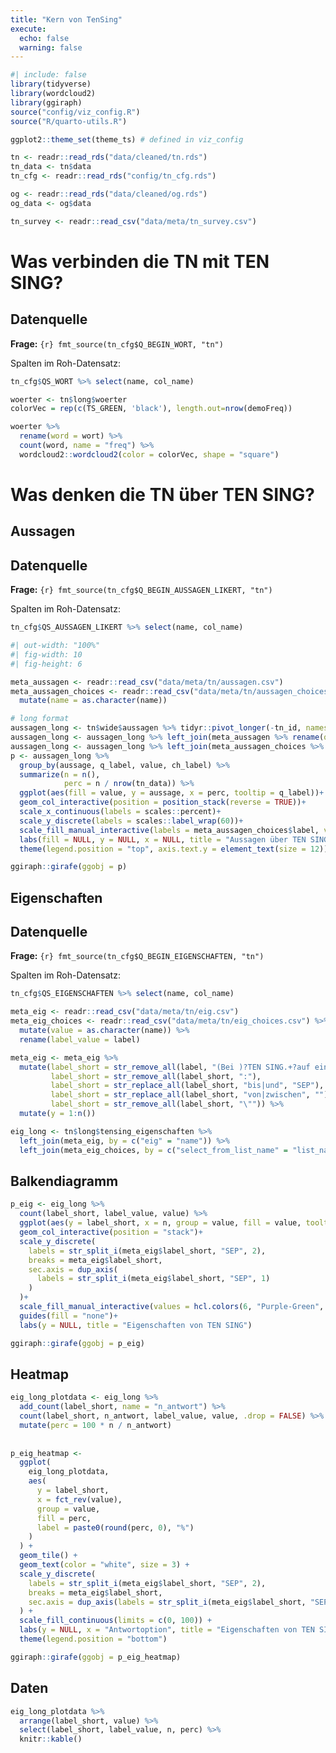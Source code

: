 ```yaml
---
title: "Kern von TenSing"
execute:
  echo: false
  warning: false
---
```


```r
#| include: false
library(tidyverse)
library(wordcloud2)
library(ggiraph)
source("config/viz_config.R")
source("R/quarto-utils.R")

ggplot2::theme_set(theme_ts) # defined in viz_config

tn <- readr::read_rds("data/cleaned/tn.rds")
tn_data <- tn$data
tn_cfg <- readr::read_rds("config/tn_cfg.rds")

og <- readr::read_rds("data/cleaned/og.rds")
og_data <- og$data

tn_survey <- readr::read_csv("data/meta/tn_survey.csv")

```


# Was verbinden die TN mit TEN SING?

::: {.callout-note collapse="true"}
## Datenquelle 

**Frage:** `{r} fmt_source(tn_cfg$Q_BEGIN_WORT, "tn")`

Spalten im Roh-Datensatz: 

```r
tn_cfg$QS_WORT %>% select(name, col_name)
```

:::

```r
woerter <- tn$long$woerter
colorVec = rep(c(TS_GREEN, 'black'), length.out=nrow(demoFreq))

woerter %>% 
  rename(word = wort) %>% 
  count(word, name = "freq") %>% 
  wordcloud2::wordcloud2(color = colorVec, shape = "square")
```

# Was denken die TN über TEN SING?


## Aussagen

::: {.callout-note collapse="true"}
## Datenquelle 

**Frage:** `{r} fmt_source(tn_cfg$Q_BEGIN_AUSSAGEN_LIKERT, "tn")`

Spalten im Roh-Datensatz: 

```r
tn_cfg$QS_AUSSAGEN_LIKERT %>% select(name, col_name)
```

::: 
```r
#| out-width: "100%"
#| fig-width: 10
#| fig-height: 6

meta_aussagen <- readr::read_csv("data/meta/tn/aussagen.csv")
meta_aussagen_choices <- readr::read_csv("data/meta/tn/aussagen_choices.csv") %>% 
  mutate(name = as.character(name))

# long format 
aussagen_long <- tn$wide$aussagen %>% tidyr::pivot_longer(-tn_id, names_to = "aussage")
aussagen_long <- aussagen_long %>% left_join(meta_aussagen %>% rename(q_label = label), by = c("aussage" = "$autoname"))
aussagen_long <- aussagen_long %>% left_join(meta_aussagen_choices %>% rename(ch_label = label), by = c("value" = "name"))
p <- aussagen_long %>% 
  group_by(aussage, q_label, value, ch_label) %>% 
  summarize(n = n(), 
            perc = n / nrow(tn_data)) %>% 
  ggplot(aes(fill = value, y = aussage, x = perc, tooltip = q_label))+
  geom_col_interactive(position = position_stack(reverse = TRUE))+
  scale_x_continuous(labels = scales::percent)+
  scale_y_discrete(labels = scales::label_wrap(60))+
  scale_fill_manual_interactive(labels = meta_aussagen_choices$label, values = hcl.colors(6, "Purple-Green"))+
  labs(fill = NULL, y = NULL, x = NULL, title = "Aussagen über TEN SING")+
  theme(legend.position = "top", axis.text.y = element_text(size = 12))

ggiraph::girafe(ggobj = p)
```


## Eigenschaften

::: {.callout-note collapse="true"}
## Datenquelle 

**Frage:** `{r} fmt_source(tn_cfg$Q_BEGIN_EIGENSCHAFTEN, "tn")`

Spalten im Roh-Datensatz: 

```r
tn_cfg$QS_EIGENSCHAFTEN %>% select(name, col_name)
```

::: 

```r
meta_eig <- readr::read_csv("data/meta/tn/eig.csv")
meta_eig_choices <- readr::read_csv("data/meta/tn/eig_choices.csv") %>% # here every question has its own scale
  mutate(value = as.character(name)) %>% 
  rename(label_value = label)

meta_eig <- meta_eig %>% 
  mutate(label_short = str_remove_all(label, "(Bei )?TEN SING.+?auf einer Skala"),
         label_short = str_remove_all(label_short, ":"),
         label_short = str_replace_all(label_short, "bis|und", "SEP"),
         label_short = str_replace_all(label_short, "von|zwischen", ""),
         label_short = str_remove_all(label_short, "\"")) %>% 
  mutate(y = 1:n())

eig_long <- tn$long$tensing_eigenschaften %>%
  left_join(meta_eig, by = c("eig" = "name")) %>% 
  left_join(meta_eig_choices, by = c("select_from_list_name" = "list_name", "value"))
```



::: {.panel-tabset}


## Balkendiagramm


```r
p_eig <- eig_long %>% 
  count(label_short, label_value, value) %>% 
  ggplot(aes(y = label_short, x = n, group = value, fill = value, tooltip = paste("Antwortoption:", label_value)))+
  geom_col_interactive(position = "stack")+
  scale_y_discrete(
    labels = str_split_i(meta_eig$label_short, "SEP", 2),
    breaks = meta_eig$label_short,
    sec.axis = dup_axis(
      labels = str_split_i(meta_eig$label_short, "SEP", 1)
    )
  )+ 
  scale_fill_manual_interactive(values = hcl.colors(6, "Purple-Green", rev = TRUE))+
  guides(fill = "none")+
  labs(y = NULL, title = "Eigenschaften von TEN SING")

ggiraph::girafe(ggobj = p_eig)

```

## Heatmap

```r
eig_long_plotdata <- eig_long %>% 
  add_count(label_short, name = "n_antwort") %>% 
  count(label_short, n_antwort, label_value, value, .drop = FALSE) %>% 
  mutate(perc = 100 * n / n_antwort) 
  
  
p_eig_heatmap <-
  ggplot(
    eig_long_plotdata,
    aes(
      y = label_short,
      x = fct_rev(value),
      group = value,
      fill = perc,
      label = paste0(round(perc, 0), "%")
    )
  ) +
  geom_tile() +
  geom_text(color = "white", size = 3) +
  scale_y_discrete(
    labels = str_split_i(meta_eig$label_short, "SEP", 2),
    breaks = meta_eig$label_short,
    sec.axis = dup_axis(labels = str_split_i(meta_eig$label_short, "SEP", 1))
  ) +
  scale_fill_continuous(limits = c(0, 100)) +
  labs(y = NULL, x = "Antwortoption", title = "Eigenschaften von TEN SING - Heatmap Ansicht") +
  theme(legend.position = "bottom")

ggiraph::girafe(ggobj = p_eig_heatmap)

```


## Daten
```r
eig_long_plotdata %>% 
  arrange(label_short, value) %>% 
  select(label_short, label_value, n, perc) %>% 
  knitr::kable()
```

:::


### 